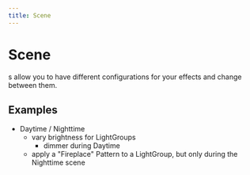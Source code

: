 ```yaml
---
title: Scene
---
```

# Scene

<Term name="Scene"/>s allow you to have different configurations for your effects
and change between them.


## Examples

 - Daytime / Nighttime
   - vary brightness for LightGroups
     - dimmer during Daytime
   - apply a "Fireplace" Pattern to a LightGroup, but only during the Nighttime scene

 